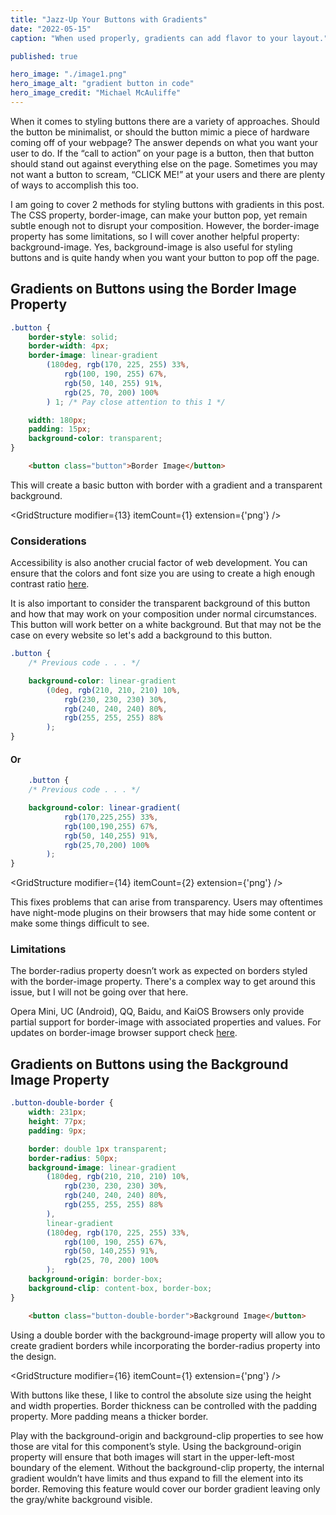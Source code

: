```yaml
---
title: "Jazz-Up Your Buttons with Gradients"
date: "2022-05-15"
caption: "When used properly, gradients can add flavor to your layout."

published: true

hero_image: "./image1.png"
hero_image_alt: "gradient button in code"
hero_image_credit: "Michael McAuliffe"
---
```



<BrokenLine thickness={8} />

When it comes to styling buttons there are a variety of approaches. Should the button be minimalist, or should 
the button mimic a piece of hardware coming off of your webpage? The answer depends on what you want your user 
to do. If the “call to action” on your page is a button, then that button should stand out against everything 
else on the page. Sometimes you may not want a button to scream, “CLICK ME!” at your users and there are plenty 
of ways to accomplish this too.   

I am going to cover 2 methods for styling buttons with gradients in this post. The CSS property, border-image, 
can make your button pop, yet remain subtle enough not to disrupt your composition. However, the border-image 
property has some limitations, so I will cover another helpful property: background-image. Yes, background-image 
is also useful for styling buttons and is quite handy when you want your button to pop off the page.

<BrokenLine thickness={5} /> 

## Gradients on Buttons using the Border Image Property

```css
.button { 
    border-style: solid;
    border-width: 4px;
    border-image: linear-gradient
        (180deg, rgb(170, 225, 255) 33%, 
            rgb(100, 190, 255) 67%, 
            rgb(50, 140, 255) 91%, 
            rgb(25, 70, 200) 100%
        ) 1; /* Pay close attention to this 1 */

    width: 180px;
    padding: 15px;
    background-color: transparent;
}
```


```html
    <button class="button">Border Image</button>
```

This will create a basic button with border with a gradient and a transparent background.

<GridStructure 
    modifier={13}
    itemCount={1}
    extension={'png'} />

<BrokenLine thickness={5} />

### Considerations

Accessibility is also another crucial factor of web development. You can ensure that the colors
and font size you are using to create a high enough contrast ratio [here](https://accessible-colors.com/).
 
It is also important to consider the transparent background of this button and how that may work
on your composition under normal circumstances. This button will work better on a white background. But
that may not be the case on every website so let's add a background to this button.


```css
.button { 
    /* Previous code . . . */

    background-color: linear-gradient
        (0deg, rgb(210, 210, 210) 10%, 
            rgb(230, 230, 230) 30%, 
            rgb(240, 240, 240) 80%, 
            rgb(255, 255, 255) 88%
        );
}
```
#### Or

```css
    .button { 
    /* Previous code . . . */

    background-color: linear-gradient(
            rgb(170,225,255) 33%, 
            rgb(100,190,255) 67%, 
            rgb(50, 140,255) 91%, 
            rgb(25,70,200) 100%
        );
}
```
<GridStructure 
    modifier={14}
    itemCount={2}
    extension={'png'} />

This fixes problems that can arise from transparency. Users may oftentimes have night-mode plugins
on their browsers that may hide some content or make some things difficult to see.

<BrokenLine thickness={5} /> 

### Limitations

The border-radius property doesn’t work as expected on borders styled with the border-image 
property. There's a complex way to get around this issue, but I will not be going over that 
here.

Opera Mini, UC (Android), QQ, Baidu, and KaiOS Browsers only provide partial support for 
border-image with associated properties and values. For updates on border-image browser support
check [here](https://caniuse.com/border-image).




<BrokenLine thickness={8} /> 

## Gradients on Buttons using the Background Image Property

```css
.button-double-border { 
    width: 231px;
    height: 77px;
    padding: 9px;

    border: double 1px transparent;    
    border-radius: 50px;
    background-image: linear-gradient
        (180deg, rgb(210, 210, 210) 10%, 
            rgb(230, 230, 230) 30%, 
            rgb(240, 240, 240) 80%, 
            rgb(255, 255, 255) 88%
        ), 
        linear-gradient
        (180deg, rgb(170, 225, 255) 33%, 
            rgb(100, 190, 255) 67%, 
            rgb(50, 140,255) 91%, 
            rgb(25, 70, 200) 100%
        );
    background-origin: border-box;
    background-clip: content-box, border-box;
}
```
```html
    <button class="button-double-border">Background Image</button>
```
Using a double border with the background-image property will allow you to create gradient borders 
while incorporating the border-radius property into the design.

<BrokenLine thickness={3} /> 

<GridStructure 
    modifier={16}
    itemCount={1}
    extension={'png'} />

<BrokenLine thickness={3} /> 

With buttons like these, I like to control the absolute size using the height and width properties. Border
thickness can be controlled with the padding property. More padding means a thicker border.

Play with the background-origin and background-clip properties to see how those are vital for this component’s style. 
Using the background-origin property will ensure that both images will start in the upper-left-most boundary of the 
element. Without the background-clip property, the internal gradient wouldn’t have limits and thus expand to fill 
the element into its border. Removing this feature would cover our border gradient leaving only the gray/white 
background visible. 

